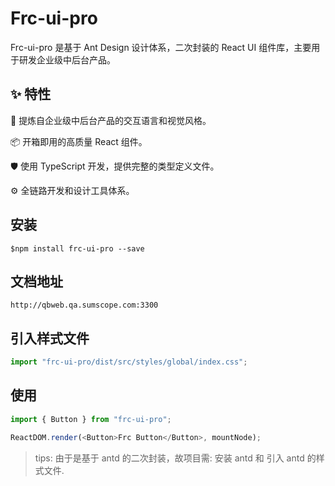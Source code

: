 
<Meta title="首页" />

# Frc-ui-pro

Frc-ui-pro 是基于 Ant Design 设计体系，二次封装的 React UI 组件库，主要用于研发企业级中后台产品。

## ✨ 特性

🌈 提炼自企业级中后台产品的交互语言和视觉风格。

📦 开箱即用的高质量 React 组件。

🛡 使用 TypeScript 开发，提供完整的类型定义文件。

⚙️ 全链路开发和设计工具体系。

## 安装

```shell
$npm install frc-ui-pro --save
```

## 文档地址

```
http://qbweb.qa.sumscope.com:3300
```

## 引入样式文件

```js
import "frc-ui-pro/dist/src/styles/global/index.css";
```

## 使用

```js
import { Button } from "frc-ui-pro";

ReactDOM.render(<Button>Frc Button</Button>, mountNode);
```

> tips: 由于是基于 antd 的二次封装，故项目需: 安装 antd 和 引入 antd 的样式文件.
